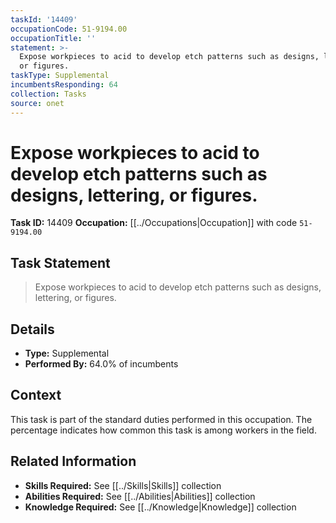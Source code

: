 ```yaml
---
taskId: '14409'
occupationCode: 51-9194.00
occupationTitle: ''
statement: >-
  Expose workpieces to acid to develop etch patterns such as designs, lettering,
  or figures.
taskType: Supplemental
incumbentsResponding: 64
collection: Tasks
source: onet
---
```

# Expose workpieces to acid to develop etch patterns such as designs, lettering, or figures.

**Task ID:** 14409
**Occupation:** [[../Occupations|Occupation]] with code `51-9194.00`

## Task Statement

> Expose workpieces to acid to develop etch patterns such as designs, lettering, or figures.

## Details

- **Type:** Supplemental
- **Performed By:** 64.0% of incumbents

## Context

This task is part of the standard duties performed in this occupation. The percentage indicates how common this task is among workers in the field.

## Related Information

- **Skills Required:** See [[../Skills|Skills]] collection
- **Abilities Required:** See [[../Abilities|Abilities]] collection
- **Knowledge Required:** See [[../Knowledge|Knowledge]] collection
